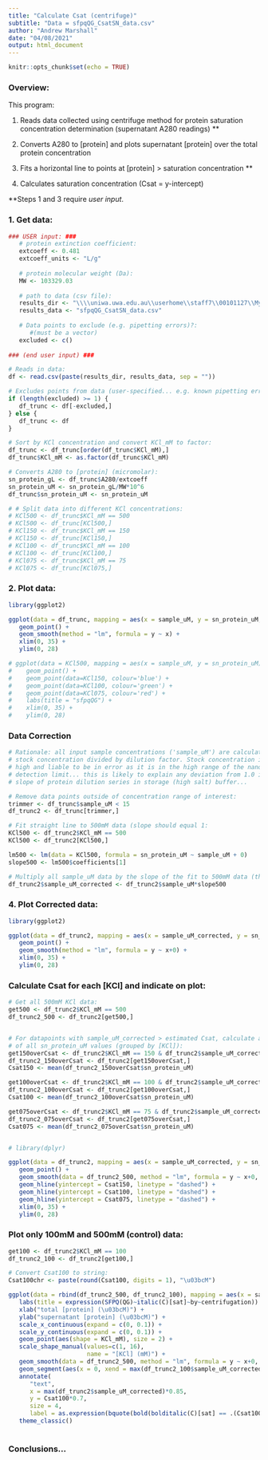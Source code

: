 ```yaml
---
title: "Calculate Csat (centrifuge)"
subtitle: "Data = sfpqQG_CsatSN_data.csv"
author: "Andrew Marshall"
date: "04/08/2021"
output: html_document
---
```


```r
knitr::opts_chunk$set(echo = TRUE)
```

### Overview:

This program:

1. Reads data collected using centrifuge method for protein saturation concentration determination (supernatant A280 readings) **

2. Converts A280 to [protein] and plots supernatant [protein] over the total protein concentration

3. Fits a horizontal line to points at [protein] > saturation concentration **

4. Calculates saturation concentration (Csat = y-intercept)


\*\*Steps 1 and 3 require *user input*. 

### 1. Get data:

```r
### USER input: ###
   # protein extinction coefficient:
   extcoeff <- 0.481
   extcoeff_units <- "L/g"
   
   # protein molecular weight (Da):
   MW <- 103329.03
   
   # path to data (csv file):
   results_dir <- "\\\\uniwa.uwa.edu.au\\userhome\\staff7\\00101127\\My Documents\\LLPS results\\centrifuge_assays\\"
   results_data <- "sfpqQG_CsatSN_data.csv"
   
   # Data points to exclude (e.g. pipetting errors)?:
      #(must be a vector)
   excluded <- c()
   
### (end user input) ###

# Reads in data: 
df <- read.csv(paste(results_dir, results_data, sep = ""))

# Excludes points from data (user-specified... e.g. known pipetting errors):
if (length(excluded) >= 1) {
   df_trunc <- df[-excluded,]
} else {
   df_trunc <- df
}

# Sort by KCl concentration and convert KCl_mM to factor:
df_trunc <- df_trunc[order(df_trunc$KCl_mM),]
df_trunc$KCl_mM <- as.factor(df_trunc$KCl_mM)

# Converts A280 to [protein] (micromolar):
sn_protein_gL <- df_trunc$A280/extcoeff
sn_protein_uM <- sn_protein_gL/MW*10^6
df_trunc$sn_protein_uM <- sn_protein_uM

# # Split data into different KCl concentrations:
# KCl500 <- df_trunc$KCl_mM == 500
# KCl500 <- df_trunc[KCl500,]
# KCl150 <- df_trunc$KCl_mM == 150
# KCl150 <- df_trunc[KCl150,]
# KCl100 <- df_trunc$KCl_mM == 100
# KCl100 <- df_trunc[KCl100,]
# KCl075 <- df_trunc$KCl_mM == 75
# KCl075 <- df_trunc[KCl075,]

```

### 2. Plot data:
```r
library(ggplot2)

ggplot(data = df_trunc, mapping = aes(x = sample_uM, y = sn_protein_uM, shape = KCl_mM)) +
   geom_point() +
   geom_smooth(method = "lm", formula = y ~ x) +
   xlim(0, 35) +
   ylim(0, 28)

# ggplot(data = KCl500, mapping = aes(x = sample_uM, y = sn_protein_uM)) +
#    geom_point() +
#    geom_point(data=KCl150, colour='blue') +
#    geom_point(data=KCl100, colour='green') +
#    geom_point(data=KCl075, colour='red') +
#    labs(title = "sfpqQG") +
#    xlim(0, 35) +
#    ylim(0, 28)
```

### Data Correction
```r
# Rationale: all input sample concentrations ('sample_uM') are calculated using 
# stock concentration divided by dilution factor. Stock concentration is very
# high and liable to be in error as it is in the high range of the nanodrop
# detection limit... this is likely to explain any deviation from 1.0 in 
# slope of protein dilution series in storage (high salt) buffer...

# Remove data points outside of concentration range of interest:
trimmer <- df_trunc$sample_uM < 15
df_trunc2 <- df_trunc[trimmer,]

# Fit straight line to 500mM data (slope should equal 1:
KCl500 <- df_trunc2$KCl_mM == 500
KCl500 <- df_trunc2[KCl500,]

lm500 <- lm(data = KCl500, formula = sn_protein_uM ~ sample_uM + 0)
slope500 <- lm500$coefficients[1]

# Multiply all sample_uM data by the slope of the fit to 500mM data (this should be 1)
df_trunc2$sample_uM_corrected <- df_trunc2$sample_uM*slope500


```


### 4. Plot Corrected data:
```r
library(ggplot2)

ggplot(data = df_trunc2, mapping = aes(x = sample_uM_corrected, y = sn_protein_uM, shape = KCl_mM)) +
   geom_point() +
   geom_smooth(method = "lm", formula = y ~ x+0) +
   xlim(0, 35) +
   ylim(0, 28)

```
### Calculate Csat for each [KCl] and indicate on plot:
```r
# Get all 500mM KCl data:
get500 <- df_trunc2$KCl_mM == 500
df_trunc2_500 <- df_trunc2[get500,]


# For datapoints with sample_uM_corrected > estimated Csat, calculate average 
# of all sn_protein_uM values (grouped by [KCl]):
get150overCsat <- df_trunc2$KCl_mM == 150 & df_trunc2$sample_uM_corrected > 10
df_trunc2_150overCsat <- df_trunc2[get150overCsat,]
Csat150 <- mean(df_trunc2_150overCsat$sn_protein_uM)

get100overCsat <- df_trunc2$KCl_mM == 100 & df_trunc2$sample_uM_corrected > 3
df_trunc2_100overCsat <- df_trunc2[get100overCsat,]
Csat100 <- mean(df_trunc2_100overCsat$sn_protein_uM)

get075overCsat <- df_trunc2$KCl_mM == 75 & df_trunc2$sample_uM_corrected > 1
df_trunc2_075overCsat <- df_trunc2[get075overCsat,]
Csat075 <- mean(df_trunc2_075overCsat$sn_protein_uM)


# library(dplyr)

ggplot(data = df_trunc2, mapping = aes(x = sample_uM_corrected, y = sn_protein_uM, shape = KCl_mM)) +
   geom_point() +
   geom_smooth(data = df_trunc2_500, method = "lm", formula = y ~ x+0, se = FALSE) +
   geom_hline(yintercept = Csat150, linetype = "dashed") +
   geom_hline(yintercept = Csat100, linetype = "dashed") +
   geom_hline(yintercept = Csat075, linetype = "dashed") +
   xlim(0, 35) +
   ylim(0, 28)

```

### Plot only 100mM and 500mM (control) data: 
```r
get100 <- df_trunc2$KCl_mM == 100
df_trunc2_100 <- df_trunc2[get100,]

# Convert Csat100 to string:
Csat100chr <- paste(round(Csat100, digits = 1), "\u03bcM")

ggplot(data = rbind(df_trunc2_500, df_trunc2_100), mapping = aes(x = sample_uM_corrected, y = sn_protein_uM, group = KCl_mM)) +
   labs(title = expression(SFPQ(QG)~italic(C)[sat]~by~centrifugation)) +
   xlab("total [protein] (\u03bcM)") +
   ylab("supernatant [protein] (\u03bcM)") +
   scale_x_continuous(expand = c(0, 0.1)) + 
   scale_y_continuous(expand = c(0, 0.1)) +
   geom_point(aes(shape = KCl_mM), size = 2) +
   scale_shape_manual(values=c(1, 16),
                      name = "[KCl] (mM)") +
   geom_smooth(data = df_trunc2_500, method = "lm", formula = y ~ x+0, se = FALSE, colour = "black") +
   geom_segment(aes(x = 0, xend = max(df_trunc2_100$sample_uM_corrected), y = Csat100, yend = Csat100), linetype = "dashed") +
   annotate(
      "text",
      x = max(df_trunc2$sample_uM_corrected)*0.85,
      y = Csat100*0.7,
      size = 4,
      label = as.expression(bquote(bold(bolditalic(C)[sat] == .(Csat100chr))))) +
   theme_classic()
   
```



### Conclusions...

